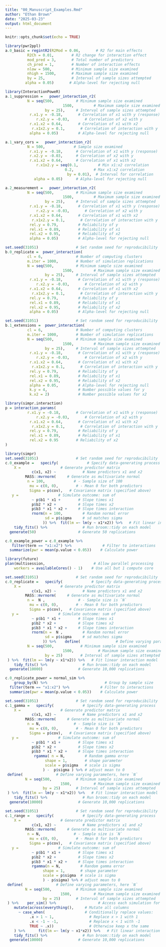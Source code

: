 ```yaml
---
title: "00_Manuscript_Examples.Rmd"
author: "Ethan Brown"
date: "2025-03-23"
output: html_document
---
```


```r
knitr::opts_chunk$set(echo = TRUE)
```

```r
library(pwr2ppl) 
a.0_basic = regintR2(R2Mod = 0.06,       # R2 for main effects
          R2Ch = 0.01,        # R2 change for interaction effect 
          mod_pred = 3,       # Total number of predictors
          ch_pred = 1,        # Number of interaction effects
          nlow = 500,         # Minimum sample size examined
          nhigh = 1500,       # Maximum sample size examined 
          by = 25,            # Interval of sample sizes attempted
         alpha = 0.05)       # Alpha-level for rejecting null
```

```r
library(InteractionPoweR) 
a.1_suppression =   power_interaction_r2(
          N = seq(500,          # Minimum sample size examined
                          1500,         # Maximum sample size examined
                  by = 25),     # Interval of sample sizes attempted
           r.x1.y = -0.18,       # Correlation of x1 with y (response)
              r.x2.y = -0.03,       # Correlation of x2 with y 
           r.x1.x2 = 0.64,       # Correlation of x1 with x2
            r.x1x2.y = 0.1,       # Correlation of interaction with y
           alpha = 0.05)         # Alpha-level for rejecting null
```

```r
a.1_vary_cors =   power_interaction_r2(
          N = 500,             # Sample size examined
           r.x1.y = -0.18,      # Correlation of x1 with y (response)
           r.x2.y = -0.03,      # Correlation of x2 with y
           r.x1.x2 = 0.64,      # Correlation of x1 with x2
              r.x1x2.y = seq(0.1,         # Min x1:x2 correlation
                           0.2,         # Max x1:x2 correlation 
                            by = 0.01),  # Interval for correlation
             alpha = 0.05)      # Alpha-level for rejecting null
```

```r
a.2_measurement =   power_interaction_r2(
          N = seq(500,          # Minimum sample size examined
                          1500,         # Maximum sample size examined
                  by = 25),     # Interval of sample sizes attempted
           r.x1.y = -0.18,       # Correlation of x1 with y (response)
              r.x2.y = -0.03,       # Correlation of x2 with y
           r.x1.x2 = 0.64,       # Correlation of x1 with x2 
            r.x1x2.y = 0.1,       # Correlation of interaction with y
           rel.y = 0.79,         # Reliability of y
           rel.x1 = 0.89,        # Reliability of x1
           rel.x2 = 0.95,        # Reliability of x2
           alpha = 0.05)         # Alpha-level for rejecting null
```

```r
set.seed(31051)                 # Set random seed for reproducibility
b.0_replicate =  power_interaction(
          cl = 6,               # Number of computing clusters
          m.iter = 1000,        # Number of simulation replications
          N = seq(500,          # Minimum sample size examined
                          1500,         # Maximum sample size examined
                  by = 25),     # Interval of sample sizes attempted
           r.x1.y = -0.18,       # Correlation of x1 with y (response)
              r.x2.y = -0.03,       # Correlation of x2 with y
           r.x1.x2 = 0.64,       # Correlation of x1 with x2 
            r.x1x2.y = 0.1,       # Correlation of interaction with y
           rel.y = 0.79,         # Reliability of y
           rel.x1 = 0.89,        # Reliability of x1
           rel.x2 = 0.95,        # Reliability of x2
           alpha = 0.05)         # Alpha-level for rejecting null
```

```r
set.seed(31051)                 # Set random seed for reproducibility
b.1_extensions =  power_interaction(
          cl = 6,               # Number of computing clusters
          m.iter = 1000,        # Number of simulation replications
          N = seq(500,          # Minimum sample size examined
                          1500,         # Maximum sample size examined
                  by = 25),     # Interval of sample sizes attempted
           r.x1.y = -0.18,       # Correlation of x1 with y (response)
              r.x2.y = -0.03,       # Correlation of x2 with y
           r.x1.x2 = 0.64,       # Correlation of x1 with x2 
            r.x1x2.y = 0.1,       # Correlation of interaction with y
           rel.y = 0.79,         # Reliability of y
           rel.x1 = 0.89,        # Reliability of x1
           rel.x2 = 0.95,        # Reliability of x2
           alpha = 0.05,         # Alpha-level for rejecting null
           k.y = 4,              # Number possible values for y
           k.x2 = 2)             # Number possible values for x2
```

```r
library(simpr.interaction) 
p = interaction_params(
          r.x1.y = -0.18,       # Correlation of x1 with y (response)
              r.x2.y = -0.03,       # Correlation of x2 with y
           r.x1.x2 = 0.64,       # Correlation of x1 with x2 
            r.x1x2.y = 0.1,       # Correlation of interaction with y
           rel.y = 0.79,         # Reliability of y
           rel.x1 = 0.89,        # Reliability of x1
           rel.x2 = 0.95        # Reliability of x2 
)
```

```r
library(simpr)
set.seed(31051)                 # Set random seed for reproducibility
c.0_example =   specify(             # Specify data-generating process
    X =                  # Generate predictor matrix
            c(x1, x2) ~            # Name predictors x1 and x2 
         MASS::mvrnorm(     # Generate as multivariate normal
          n = 100,             # - Sample size of 100 
           mu = c(0, 0),        # - Mean 0 for both predictors
           Sigma = p$cov),   # Covariance matrix (specified above)
   y =                  # Simulate outcome: sum of
            ~ p$b1 * x1 +        # Slope times x1
            p$b2 * x2 +          # Slope times x2
            p$b3 * x1 * x2 +     # Slope times interaction
            rnorm(n = 100,         # Random normal error
                  sd = p$sigma     # sd matches sigma
                 )) %>%  fit(lm =~ lm(y ~ x1*x2)) %>%   # Fit linear interaction model
    tidy_fits() %>%                # Run broom::tidy on each model
  generate(50)                   # Generate 50 replications
```

```r
c.0_example_power = c.0_example %>%
   filter(term == "x1:x2") %>%              # Filter to interactions
  summarize(pwr = mean(p.value < 0.05))    # Calculate power
```

```r
library(future)
plan(multisession,                      # Allow parallel processing
    workers = availableCores() - 1)    # Use all but 1 compute core
```

```r
set.seed(31051)                 # Set random seed for reproducibility
c.0_replicate =   specify(             # Specify data-generating process
    X =                  # Generate predictor matrix
            c(x1, x2) ~            # Name predictors x1 and x2 
         MASS::mvrnorm(     # Generate as multivariate normal
          n =  N ,               # - Sample size is `N`
           mu = c(0, 0),        # - Mean 0 for both predictors
           Sigma = p$cov),   # Covariance matrix (specified above)
   y =                  # Simulate outcome: sum of
            ~ p$b1 * x1 +        # Slope times x1
            p$b2 * x2 +          # Slope times x2
            p$b3 * x1 * x2 +     # Slope times interaction
            rnorm(n =  N ,         # Random normal error
                  sd = p$sigma     # sd matches sigma
                 )) %>%    define(                # Define varying parameters, here `N`
          N = seq(500,            # Minimum sample size examined
                          1500,           # Maximum sample size examined
                  by = 25)        # Interval of sample sizes attempted
 ) %>%  fit(lm =~ lm(y ~ x1*x2)) %>%   # Fit linear interaction model
    tidy_fits() %>%                # Run broom::tidy on each model
  generate(10000)                # Generate 10,000 replications
```

```r
c.0_replicate_power = normal_sim %>%
    group_by(N) %>%                          # Group by sample size
  filter(term == "x1:x2") %>%              # Filter to interactions
  summarize(pwr = mean(p.value < 0.05))    # Calculate power
```

```r
set.seed(31051)                 # Set random seed for reproducibility
c.1_gamma =   specify(             # Specify data-generating process
    X =                  # Generate predictor matrix
            c(x1, x2) ~            # Name predictors x1 and x2 
         MASS::mvrnorm(     # Generate as multivariate normal
          n = N,               # - Sample size is `N`
           mu = c(0, 0),        # - Mean 0 for both predictors
           Sigma = p$cov),   # Covariance matrix (specified above)
   y =                  # Simulate outcome: sum of
            ~ p$b1 * x1 +        # Slope times x1
            p$b2 * x2 +          # Slope times x2
            p$b3 * x1 * x2 +     # Slope times interaction
             rgamma( n = N,         # Random gamma error
                  shape = 1,        # shape parameter
                  scale = p$sigma   # scale is sigma
                 ) -  p$sigma ) %>% # adjust mean to 0
 define(               # Define varying parameters, here `N`
         N = seq(500,           # Minimum sample size examined
                         1500,          # Maximum sample size examined
                 by = 25)       # Interval of sample sizes attempted
 ) %>%  fit(lm =~ lm(y ~ x1*x2)) %>%   # Fit linear interaction model
    tidy_fits() %>%                # Run broom::tidy on each model
  generate(10000)                # Generate 10,000 replications
```

```r
set.seed(31051)                 # Set random seed for reproducibility
c.1_range =   specify(             # Specify data-generating process
    X =                  # Generate predictor matrix
            c(x1, x2) ~            # Name predictors x1 and x2 
         MASS::mvrnorm(     # Generate as multivariate normal
          n = N,               # - Sample size is `N`
           mu = c(0, 0),        # - Mean 0 for both predictors
           Sigma = p$cov),   # Covariance matrix (specified above)
   y =                  # Simulate outcome: sum of
            ~ p$b1 * x1 +        # Slope times x1
            p$b2 * x2 +          # Slope times x2
            p$b3 * x1 * x2 +     # Slope times interaction
            rgamma(n = N,         # Random gamma error
                 shape = 1,       # shape parameter
                 scale = p$sigma  # scale is sigma
                 ) - p$sigma) %>% # adjust mean to 0
 define(               # Define varying parameters, here `N`
         N = seq(500,           # Minimum sample size examined
                         1500,          # Maximum sample size examined
                 by = 25)       # Interval of sample sizes attempted
 ) %>%    per_sim() %>%                   # Access each simulation for mutate
    mutate(across(everything(),     # Mutate all columns
      ~ case_when(                  # Conditionally replace values:
           .x > 1 ~ 1,                # Replace x > 1 with 1
           .x < -1 ~ -1,              # Replace x < 1 with -1
           TRUE ~ .x))                # Otherwise keep x the same
    ) %>%      fit(lm =~ lm(y ~ x1*x2)) %>%   # Fit linear interaction model
    tidy_fits() %>%                # Run broom::tidy on each model
  generate(10000)                # Generate 10,000 replications
```